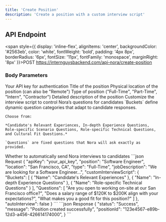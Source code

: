 ```yaml
---
title: 'Create Position'
description: 'Create a position with a custom interview script'
---
```


## API Endpoint
<span style={{
  display: 'inline-flex',
  alignItems: 'center',
  backgroundColor: '#2563eb',
  color: 'white',
  fontWeight: 'bold',
  padding: '4px 8px',
  borderRadius: '6px',
  fontSize: '11px',
  fontFamily: 'monospace',
  marginRight: '8px'
}}>POST</span> 
https://internguysbackend.com/api-nora/create-position

### Body Parameters

<ParamField body="apiKey" type="string" required>
  Your API key for authentication
</ParamField>

<ParamField body="position" type="string" required>
  Title of the position
</ParamField>

<ParamField body="location" type="string" required>
  Physical location of the position (can also be "Remote")
</ParamField>

<ParamField body="type" type="string" required>
  Type of position ("Full-Time", "Part-Time", "Intern", "Contractor")
</ParamField>

<ParamField body="jobDescription" type="string" required>
  Detailed description of the position
</ParamField>

<ParamField body="customInterviewScript" type="object" required>
  Customize the interview script to control Nora’s questions for candidates
  <Expandable title="How does it work?">
    `Buckets` define dynamic question categories that adapt to candidate responses. 
    
    Choose from:  

    *Candidate's Relevant Experiences, In-depth Experience Questions, Role-specific Scenario Questions, Role-specific Technical Questions, and Cultural Fit Questions.*  

    `Questions` are fixed questions that Nora will ask exactly as provided.
  </Expandable>
</ParamField>

<ParamField body="autoInterview" type="boolean">
  Whether to automatically send Nora interviews to candidates
</ParamField>

<RequestExample>
```json Request
{
  "apiKey": "your_api_key",
  "position": "Software Engineer",
  "location": "San Francisco, CA",
  "type": "Full-Time",
  "jobDescription": "We are looking for a Software Engineer...",
  "customInterviewScript": {
    "Buckets": [
      { "Name": "Candidate's Relevant Experiences" },
      { "Name": "In-depth Experience Questions" },
      { "Name": "Role-specific Technical Questions" }
    ],
    "Questions": [
      "Are you open to working on-site at our San Francisco office?",
      "Does a salary range of $120K to $200K align with your expectations?",
      "What makes you a good fit for this position?"
    ]
  },
  "autoInterview": false
}
```
</RequestExample>

<ResponseExample>
```json Response
{
    "status": "Success",
    "message": "Position created successfully",
    "positionId": "123e4567-e89b-12d3-a456-426614174000",
}
```
</ResponseExample>